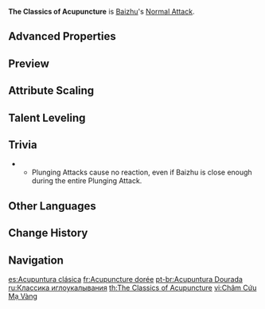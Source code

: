 {{Talent Infobox
|image         = Talent The Classics of Acupuncture.png
|character     = Baizhu
|type          = Normal Attack
|info          = '''Normal Attack'''<br>Performs up to 4 attacks that deal {{Color|Dendro DMG}} to opponents in front of him.<br><br>'''Charged Attack'''<br>Consumes a certain amount of Stamina to deal {{Color|AoE Dendro DMG}} to opponents in front of him after a short casting time.<br><br>'''Plunging Attack'''<br>Calling upon the might of Dendro, Baizhu plunges towards the ground from mid-air, damaging all opponents in his path. Deals {{Color|AoE Dendro DMG}} upon impact with the ground.
|scale_att1    = ATK
|hit1          = 37.37–71%
|hit2          = 36.42–69.21%
|hit3          = 22.54×2–42.83×2%
|hit4          = 54.14–102.86%
|charged       = 121.04–229.98%
|chargedStamina= 50
|plunge        = 56.83–120.27%
|plungeLow     = 113.63–240.48%
|plungeHigh    = 141.93–300.37%
}}
'''The Classics of Acupuncture''' is [[Baizhu]]'s [[Normal Attack]].
<!--
==Gameplay Notes==
-->
==Advanced Properties==
{{Advanced Properties
|title   = Normal Attack 1-Hit
|gu      = 1U
|icdtag  = Normal Attack
|icdtype = 2.5s/3 Hits
|poise   = 7.2801
|impulse = 1

|title2   = Normal Attack 2-Hit
|gu2      = 1U
|icdtag2  = Normal Attack
|icdtype2 = 2.5s/3 Hits
|poise2   = 6.9396
|impulse2 = 1

|title3   = Normal Attack 3-Hit A
|gu3      = 1U
|icdtag3  = Normal Attack
|icdtype3 = 2.5s/3 Hits
|poise3   = 4.2913
|impulse3 = 1

|title4   = Normal Attack 3-Hit B
|gu4      = 1U
|icdtag4  = Normal Attack
|icdtype4 = 2.5s/3 Hits
|poise4   = 4.2913
|impulse4 = 1

|title5   = Normal Attack 4-Hit
|gu5      = 1U
|icdtag5  = Normal Attack
|icdtype5 = 2.5s/3 Hits
|poise5   = 10.3056
|impulse5 = 3

|title6   = Charged Attack
|gu6      = 1U
|icdtag6  = none
|poise6   = 
|impulse6 = 3

|title7   = Plunging Attack Collision
|gu7      = 0U
|icdtag7  = none
|poise7   = 5
|impulse7 = 2

|title8   = Low Plunge
|gu8      = 1U
|icdtag8  = none
|poise8   = 50
|impulse8 = 3

|title9   = High Plunge
|gu9      = 1U
|icdtag9  = none
|poise9   = 100
|impulse9 = 4
}}

==Preview==
{{Preview
|file1    = The Classics of Acupuncture Normal Preview
|caption1 = Normal Attack

|file2    = The Classics of Acupuncture Charged Preview
|caption2 = Charged Attack

|file3    = The Classics of Acupuncture Plunging Preview
|caption3 = Plunging Attack
}}

==Attribute Scaling==
{{Talent Scaling
|levels=11
|order=hit1,hit2,hit3,hit4,charged,stamina,plunge,plungelow,plungehigh
|titles=1-Hit DMG (%),2-Hit DMG (%),3-Hit DMG (%),4-Hit DMG (%),Charged Attack DMG (%),Charged Attack Stamina Cost,Plunge DMG (%),Low Plunge DMG (%),High Plunge DMG (%)
|hit1_1=37.37
|hit1_2=40.17
|hit1_3=42.98
|hit1_4=46.71
|hit1_5=49.52
|hit1_6=52.32
|hit1_7=56.06
|hit1_8=59.79
|hit1_9=63.53
|hit1_10=67.27
|hit1_11=71
|hit2_1=36.42
|hit2_2=39.16
|hit2_3=41.89
|hit2_4=45.53
|hit2_5=48.26
|hit2_6=50.99
|hit2_7=54.64
|hit2_8=58.28
|hit2_9=61.92
|hit2_10=65.56
|hit2_11=69.21
|hit3_1=22.54×2
|hit3_2=24.23×2
|hit3_3=25.92×2
|hit3_4=28.18×2
|hit3_5=29.87×2
|hit3_6=31.56×2
|hit3_7=33.81×2
|hit3_8=36.07×2
|hit3_9=38.32×2
|hit3_10=40.57×2
|hit3_11=42.83×2
|hit4_1=54.14
|hit4_2=58.2
|hit4_3=62.26
|hit4_4=67.67
|hit4_5=71.73
|hit4_6=75.79
|hit4_7=81.21
|hit4_8=86.62
|hit4_9=92.03
|hit4_10=97.45
|hit4_11=102.86
|charged_1=121.04
|charged_2=130.12
|charged_3=139.2
|charged_4=151.3
|charged_5=160.38
|charged_6=169.46
|charged_7=181.56
|charged_8=193.66
|charged_9=205.77
|charged_10=217.87
|charged_11=229.98
|stamina=50
|plunge_1=56.83
|plunge_2=61.45
|plunge_3=66.08
|plunge_4=72.69
|plunge_5=77.31
|plunge_6=82.6
|plunge_7=89.87
|plunge_8=97.14
|plunge_9=104.41
|plunge_10=112.34
|plunge_11=120.27
|plungelow_1=113.63
|plungelow_2=122.88
|plungelow_3=132.13
|plungelow_4=145.35
|plungelow_5=154.59
|plungelow_6=165.17
|plungelow_7=179.7
|plungelow_8=194.23
|plungelow_9=208.77
|plungelow_10=224.62
|plungelow_11=240.48
|plungehigh_1=141.93
|plungehigh_2=153.49
|plungehigh_3=165.04
|plungehigh_4=181.54
|plungehigh_5=193.1
|plungehigh_6=206.3
|plungehigh_7=224.45
|plungehigh_8=242.61
|plungehigh_9=260.76
|plungehigh_10=280.57
|plungehigh_11=300.37
}}

==Talent Leveling==
{{Talent Upgrade|Baizhu}}

==Trivia==
* {{Talent Note|clap}}
** Plunging Attacks cause no reaction, even if Baizhu is close enough during the entire Plunging Attack.

==Other Languages==
{{Other Languages
|en       = The Classics of Acupuncture
|zhs      = 金匮针解
|zhs_rm   = Jīnguì Zhēnjiě
|zh_note  = Reference to {{zh|金匱要略|Jīnguì Yàolüè|{{w|Jingui Yaolüe|Essential Prescriptions from the Golden Cabinet}}}}, a classic book of traditional Chinese medicine dating back to the {{w|Han Dynasty}}. The "golden cabinet" is a metaphor for a collection or library of medicinal knowledge. {{zh|針解|Zhēnjiě|Needle Method}} is a term taken from the latter half of the {{w|Huangdi Neijing}} which denotes acupuncture techniques.
|zht      = 金匱針解
|zht_rm   = Jīnguì Zhēnjiě
|zh_tl    = Golden Cabinet of Needle Methods
|ja       = 金匱鍼解
|ja_rm    = Kinki Shinkai{{assumed}}
|ja_tl    = 
|ko       = 금궤 침술
|ko_rm    = 
|ko_tl    = 
|es       = Acupuntura clásica
|es_tl    = Classic Acupuncture
|fr       = Acupuncture dorée
|fr_tl    = Golden Acupuncture
|ru       = Классика иглоукалывания
|ru_tl    = The Classic of Acupuncture
|th       = The Classics of Acupuncture
|vi       = Châm Cứu Mạ Vàng
|vi_tl    = 
|de       = Klassische Akupunktur
|de_tl    = Classical Acupuncture
|id       = The Classics of Acupuncture
|pt       = Acupuntura Dourada
|pt_tl    = 
|tr       = Altın Akupunktur İğneleri
|tr_tl    = Golden Acupuncture Needles
|it       = Agopuntura classica
|it_tl    = 
}}

==Change History==
{{Change History|3.6}}

==Navigation==
{{Talent Navbox|Baizhu}}

[[es:Acupuntura clásica]]
[[fr:Acupuncture dorée]]
[[pt-br:Acupuntura Dourada]]
[[ru:Классика иглоукалывания]]
[[th:The Classics of Acupuncture]]
[[vi:Châm Cứu Mạ Vàng]]